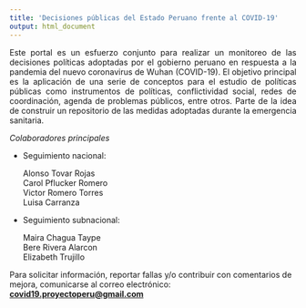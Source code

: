 ```yaml
---
title: 'Decisiones públicas del Estado Peruano frente al COVID-19'
output: html_document
---
```


<p>
<div style="text-align:justify"> Este portal es un esfuerzo conjunto para realizar un monitoreo de las decisiones políticas adoptadas por el gobierno peruano en respuesta a la pandemia del nuevo coronavirus de Wuhan (COVID-19). El objetivo principal es la aplicación de una serie de conceptos para el estudio de políticas públicas como instrumentos de políticas, conflictividad social, redes de coordinación, agenda de problemas públicos, entre otros. Parte de la idea de construir un repositorio de las medidas adoptadas durante la emergencia sanitaria. </div>
</p>


*Colaboradores principales*

* Seguimiento nacional:
  
  Alonso Tovar Rojas  
  Carol Pflucker Romero  
  Victor Romero Torres  
  Luisa Carranza  

* Seguimiento subnacional:

  Maira Chagua Taype  
  Bere Rivera Alarcon  
  Elizabeth Trujillo  


Para solicitar información, reportar fallas y/o contribuir con comentarios de mejora, comunicarse al correo electrónico: [**covid19.proyectoperu@gmail.com**](mailto:covid19.proyectoperu@gmail.com) 
